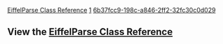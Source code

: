 [[Property:title|EiffelParse Class Reference]]
[[Property:weight|1]]
[[Property:uuid|6b37fcc9-198c-a846-2ff2-32fc30c0d029]]
==View the [[ref:libraries/parse/reference/index|EiffelParse Class Reference]]==

